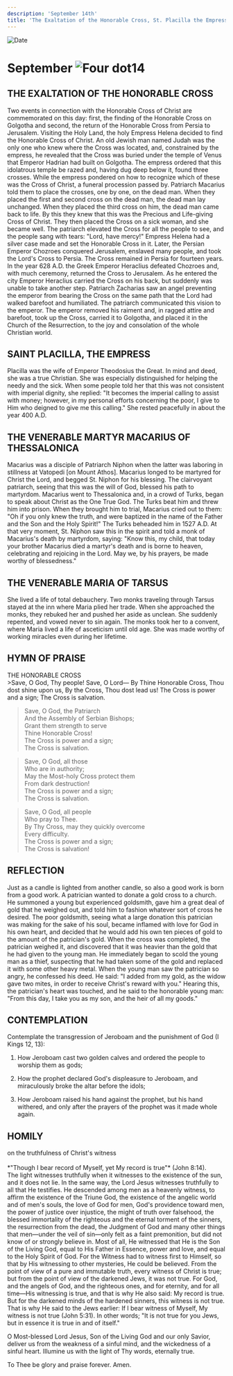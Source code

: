 ```yaml
---
description: 'September 14th'
title: 'The Exaltation of the Honorable Cross, St. Placilla the Empress, Venerable Martyr Macarius of Thessalonica, St. Maria of Tarsus'
---
```


<CustomPaginator />
<RunningHead />

<Image src="/title-imprint.png" height={68} width={50} alt="Date" className="title-imprint"/>

# <div id="date">September <Image className="four-dot" src="/four-dot.png" height={15} width={15} alt="Four dot" />14</div>

## THE EXALTATION OF THE HONORABLE CROSS

Two events in connection with the Honorable Cross of Christ are commemorated on this day: first, the finding of the Honorable Cross on Golgotha and second, the return of the Honorable Cross from Persia to Jerusalem. Visiting the Holy Land, the holy Empress Helena decided to find the Honorable Cross of Christ. An old Jewish man named Judah was the only one who knew where the Cross was located, and, constrained by the empress, he revealed that the Cross was buried under the temple of Venus that Emperor Hadrian had built on Golgotha. The empress ordered that this idolatrous temple be razed and, having dug deep below it, found three crosses. While the empress pondered on how to recognize which of these was the Cross of Christ, a funeral procession passed by. Patriarch Macarius told them to place the crosses, one by one, on the dead man. When they placed the first and second cross on the dead man, the dead man lay unchanged. When they placed the third cross on him, the dead man came back to life. By this they knew that this was the Precious and Life-giving Cross of Christ. They then placed the Cross on a sick woman, and she became well. The patriarch elevated the Cross for all the people to see, and the people sang with tears: "Lord, have mercy!" Empress Helena had a silver case made and set the Honorable Cross in it. Later, the Persian Emperor Chozroes conquered Jerusalem, enslaved many people, and took the Lord's Cross to Persia. The Cross remained in Persia for fourteen years. In the year 628 A.D. the Greek Emperor Heraclius defeated Chozroes and, with much ceremony, returned the Cross to Jerusalem. As he entered the city Emperor Heraclius carried the Cross on his back, but suddenly was unable to take another step. Patriarch Zacharias saw an angel preventing the emperor from bearing the Cross on the same path that the Lord had walked barefoot and humiliated. The patriarch communicated this vision to the emperor. The emperor removed his raiment and, in ragged attire and barefoot, took up the Cross, carried it to Golgotha, and placed it in the Church of the Resurrection, to the joy and consolation of the whole Christian world.

## SAINT PLACILLA, THE EMPRESS

Placilla was the wife of Emperor Theodosius the Great. In mind and deed, she was a true Christian. She was especially distinguished for helping the needy and the sick. When some people told her that this was not consistent with imperial dignity, she replied: "It becomes the imperial calling to assist with money; however, in my personal efforts concerning the poor, I give to Him who deigned to give me this calling." She rested peacefully in about the year 400 A.D.

## THE VENERABLE MARTYR MACARIUS OF THESSALONICA

Macarius was a disciple of Patriarch Niphon when the latter was laboring in stillness at Vatopedi [on Mount Athos]. Macarius longed to be martyred for Christ the Lord, and begged St. Niphon for his blessing. The clairvoyant patriarch, seeing that this was the will of God, blessed his path to martyrdom. Macarius went to Thessalonica and, in a crowd of Turks, began to speak about Christ as the One True God. The Turks beat him and threw him into prison. When they brought him to trial, Macarius cried out to them: "Oh if you only knew the truth, and were baptized in the name of the Father and the Son and the Holy Spirit!" The Turks beheaded him in 1527 A.D. At that very moment, St. Niphon saw this in the spirit and told a monk of Macarius's death by martyrdom, saying: "Know this, my child, that today your brother Macarius died a martyr's death and is borne to heaven, celebrating and rejoicing in the Lord. May we, by his prayers, be made worthy of blessedness."

## THE VENERABLE MARIA OF TARSUS

She lived a life of total debauchery. Two monks traveling through Tarsus stayed at the inn where Maria plied her trade. When she approached the monks, they rebuked her and pushed her aside as unclean. She suddenly repented, and vowed never to sin again. The monks took her to a convent, where Maria lived a life of asceticism until old age. She was made worthy of working miracles even during her lifetime.


## HYMN OF PRAISE
<div style={{textAlign:'center', color:'crimson', fontWeight:'bold'}}>
THE HONORABLE CROSS
</div>
>Save, O God, Thy people!  
Save, O Lord—  
By Thine Honorable Cross, Thou dost shine upon us,  
By the Cross, Thou dost lead us!  
The Cross is power and a sign;  
The Cross is salvation.  
   
>Save, O God, the Patriarch  
And the Assembly of Serbian Bishops;  
Grant them strength to serve  
Thine Honorable Cross!  
The Cross is power and a sign;  
The Cross is salvation.  
   
>Save, O God, all those  
Who are in authority;  
May the Most-holy Cross protect them  
From dark destruction!  
The Cross is power and a sign;  
The Cross is salvation.  
   
>Save, O God, all people  
Who pray to Thee.  
By Thy Cross, may they quickly overcome  
Every difficulty.  
The Cross is power and a sign;  
The Cross is salvation!  


## REFLECTION

Just as a candle is lighted from another candle, so also a good work is born from a good work. A patrician wanted to donate a gold cross to a church. He summoned a young but experienced goldsmith, gave him a great deal of gold that he weighed out, and told him to fashion whatever sort of cross he desired. The poor goldsmith, seeing what a large donation this patrician was making for the sake of his soul, became inflamed with love for God in his own heart, and decided that he would add his own ten pieces of gold to the amount of the patrician's gold. When the cross was completed, the patrician weighed it, and discovered that it was heavier than the gold that he had given to the young man. He immediately began to scold the young man as a thief, suspecting that he had taken some of the gold and replaced it with some other heavy metal. When the young man saw the patrician so angry, he confessed his deed. He said: "I added from my gold, as the widow gave two mites, in order to receive Christ's reward with you." Hearing this, the patrician's heart was touched, and he said to the honorable young man: "From this day, I take you as my son, and the heir of all my goods."


## CONTEMPLATION

Contemplate the transgression of Jeroboam and the punishment of God (I Kings 12, 13):

1. How Jeroboam cast two golden calves and ordered the people to worship them as gods;

2. How the prophet declared God's displeasure to Jeroboam, and miraculously broke the altar before the idols;

3. How Jeroboam raised his hand against the prophet, but his hand withered, and only after the prayers of the prophet was it made whole again.


## HOMILY
<div style={{textAlign:'center', color:'crimson', fontWeight:'bold'}}>
on the truthfulness of Christ's witness
</div>
<br />
<div style={{textAlign:'right'}}>
*"Though I bear record of Myself, yet My record is true"* (John 8:14).
</div>
The light witnesses truthfully when it witnesses to the existence of the sun, and it does not lie. In the same way, the Lord Jesus witnesses truthfully to all that He testifies. He descended among men as a heavenly witness, to affirm the existence of the Triune God, the existence of the angelic world and of men's souls, the love of God for men, God's providence toward men, the power of justice over injustice, the might of truth over falsehood, the blessed immortality of the righteous and the eternal torment of the sinners, the resurrection from the dead, the Judgment of God and many other things that men—under the veil of sin—only felt as a faint premonition, but did not know of or strongly believe in. Most of all, He witnessed that He is the Son of the Living God, equal to His Father in Essence, power and love, and equal to the Holy Spirit of God. For the Witness had to witness first to Himself, so that by His witnessing to other mysteries, He could be believed. From the point of view of a pure and immutable truth, every witness of Christ is true; but from the point of view of the darkened Jews, it was not true. For God, and the angels of God, and the righteous ones, and for eternity, and for all time—His witnessing is true, and that is why He also said: My record is true. But for the darkened minds of the hardened sinners, this witness is not true. That is why He said to the Jews earlier: If I bear witness of Myself, My witness is not true (John 5:31). In other words; "It is not true for you Jews, but in essence it is true in and of itself."

O Most-blessed Lord Jesus, Son of the Living God and our only Savior, deliver us from the weakness of a sinful mind, and the wickedness of a sinful heart. Illumine us with the light of Thy words, eternally true.

To Thee be glory and praise forever. Amen.
